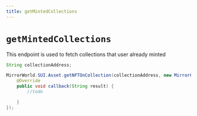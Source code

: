 ```yaml
---
title: getMintedCollections
---
```


# `getMintedCollections`
This endpoint is used to fetch collections that user already minted

```java
String collectionAddress;

MirrorWorld.SUI.Asset.getNFTOnCollection(collectionAddress, new MirrorCallback() {
    @Override
    public void callback(String result) {
        //todo

    }
});
```
